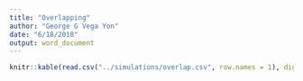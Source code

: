 ```yaml
---
title: "Overlapping"
author: "George G Vega Yon"
date: "6/18/2018"
output: word_document
---
```


```r
knitr::kable(read.csv("../simulations/overlap.csv", row.names = 1), digits = 2, caption = "Jaccard Index between different leader selection algorithms: Each cell represents a 100 simulated networks with network size ranging between 20 and 50 individuals and selecting a random proportion of leaders ranging 5 to 20 percent of the network. The Scale-free homophilic network was built based on age using the `rgraph_ba` function as implemented in `netdiffuseR`.")
```

